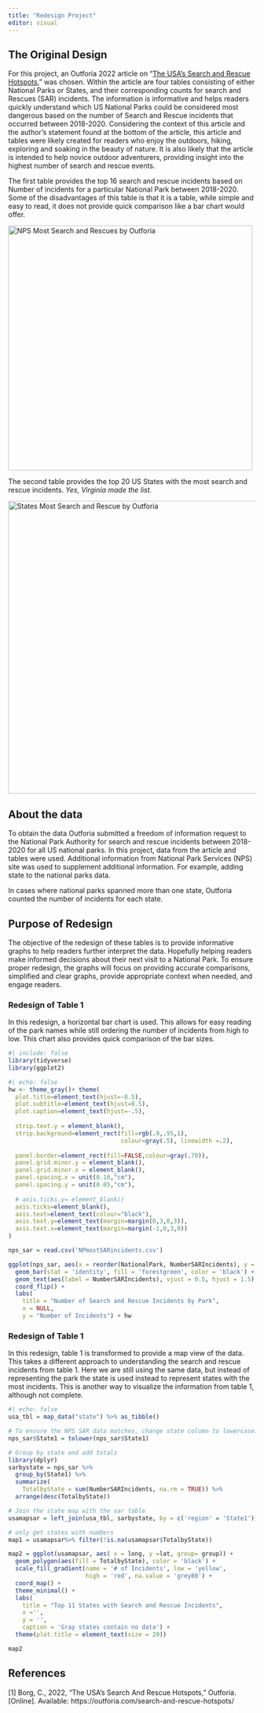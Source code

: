```yaml
---
title: "Redesign Project"
editor: visual
---
```


## The Original Design

For this project, an Outforia 2022 article on "[The USA's Search and Rescue Hotspots](https://outforia.com/search-and-rescue-hotspots/)," was chosen. Within the article are four tables consisting of either National Parks or States, and their corresponding counts for search and Rescues (SAR) incidents. The information is informative and helps readers quickly understand which US National Parks could be considered most dangerous based on the number of Search and Rescue incidents that occurred between 2018-2020. Considering the context of this article and the author's statement found at the bottom of the article, this article and tables were likely created for readers who enjoy the outdoors, hiking, exploring and soaking in the beauty of nature. It is also likely that the article is intended to help novice outdoor adventurers, providing insight into the highest number of search and rescue events. 

The first table provides the top 16 search and rescue incidents based on Number of incidents for a particular National Park between 2018-2020. Some of the disadvantages of this table is that it is a table, while simple and easy to read, it does not provide quick comparison like a bar chart would offer.

[![NPS Most Search and Rescues by Outforia](images/Nps-most-search-and-rescue-incidents-infographics-122121.jpg){fig-align="center" width="497"}](https://outforia.com/search-and-rescue-hotspots/)

The second table provides the top 20 US States with the most search and rescue incidents. *Yes, Virginia made the list.*

[![States Most Search and Rescue by Outforia](images/States-most-search-and-rescue-incidents-infographics-122121.jpg){fig-align="center" width="594"}](https://outforia.com/search-and-rescue-hotspots/)

## About the data

To obtain the data Outforia submitted a freedom of information request to the National Park Authority for search and rescue incidents between 2018-2020 for all US national parks. In this project, data from the article and tables were used. Additional information from National Park Services (NPS) site was used to supplement additional information. For example, adding state to the national parks data.

In cases where national parks spanned more than one state, Outforia counted the number of incidents for each state.

## Purpose of Redesign

The objective of the redesign of these tables is to provide informative graphs to help readers further interpret the data. Hopefully helping readers make informed decisions about their next visit to a National Park. To ensure proper redesign, the graphs will focus on providing accurate comparisons, simplified and clear graphs, provide appropriate context when needed, and engage readers.

### Redesign of Table 1

In this redesign, a horizontal bar chart is used. This allows for easy reading of the park names while still ordering the number of incidents from high to low. This chart also provides quick comparison of the bar sizes.

```r
#| include: false
library(tidyverse)
library(ggplot2)
```

```r
#| echo: false
hw <- theme_gray()+ theme(
  plot.title=element_text(hjust=-0.5),
  plot.subtitle=element_text(hjust=0.5),
  plot.caption=element_text(hjust=-.5),
  
  strip.text.y = element_blank(),
  strip.background=element_rect(fill=rgb(.9,.95,1),
                                colour=gray(.5), linewidth =.2),
  
  panel.border=element_rect(fill=FALSE,colour=gray(.70)),
  panel.grid.minor.y = element_blank(),
  panel.grid.minor.x = element_blank(),
  panel.spacing.x = unit(0.10,"cm"),
  panel.spacing.y = unit(0.05,"cm"),
  
  # axis.ticks.y= element_blank()
  axis.ticks=element_blank(),
  axis.text=element_text(colour="black"),
  axis.text.y=element_text(margin=margin(0,3,0,3)),
  axis.text.x=element_text(margin=margin(-1,0,3,0))
)

nps_sar = read.csv('NPmostSARincidents.csv')

ggplot(nps_sar, aes(x = reorder(NationalPark, NumberSARIncidents), y = NumberSARIncidents)) +
  geom_bar(stat = 'identity', fill = 'forestgreen', color = 'black') +
  geom_text(aes(label = NumberSARIncidents), vjust = 0.5, hjust = 1.5) +
  coord_flip() +
  labs(
    title = "Number of Search and Rescue Incidents by Park",
    x = NULL,
    y = "Number of Incidents") + hw
```

### Redesign of Table 1
In this redesign, table 1 is transformed to provide a map view of the data. This takes a different approach to understanding the search and rescue incidents from table 1. Here we are still using the same data, but instead of representing the park the state is used instead to represent states with the most incidents. This is another way to visualize the information from table 1, although not complete. 
```r
#| echo: false
usa_tbl = map_data("state") %>% as_tibble()

# To ensure the NPS SAR data matches, change state column to lowercase.
nps_sar$State1 = tolower(nps_sar$State1)

# Group by state and add totals
library(dplyr)
sarbystate = nps_sar %>%
  group_by(State1) %>%
  summarize(
    TotalbyState = sum(NumberSARIncidents, na.rm = TRUE)) %>%
  arrange(desc(TotalbyState))

# Join the state map with the sar table
usamapsar = left_join(usa_tbl, sarbystate, by = c('region' = 'State1'))

# only get states with numbers
map1 = usamapsar%>% filter(!is.na(usamapsar$TotalbyState))

map2 = ggplot(usamapsar, aes( x = long, y =lat, group= group)) +
  geom_polygon(aes(fill = TotalbyState), color = 'black') + 
  scale_fill_gradient(name = '# of Incidents', low = 'yellow',
                      high = 'red', na.value = 'grey80') + 
  coord_map() +
  theme_minimal() +
  labs(
    title = "Top 11 States with Search and Rescue Incidents", 
    x ='', 
    y = '',
    caption = 'Gray states contain no data') + 
  theme(plot.title = element_text(size = 20))

map2
```


## References

\[1\] Borg, C., 2022, “The USA’s Search And Rescue Hotspots,” Outforia. \[Online\]. Available: https://outforia.com/search-and-rescue-hotspots/
